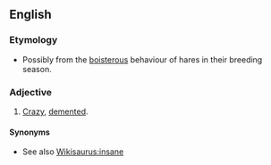 {{wikipedia}}
==English==

===Etymology===
* Possibly from the [[boisterous]] behaviour of hares in their breeding season.

===Adjective===
{{en-adj|pos=[[mad]] [[as]] [[a]] [[March]] [[hare]]|-}}

# {{simile|colloquial}} [[Crazy]], [[demented]].

====Synonyms====
* See also [[Wikisaurus:insane]]